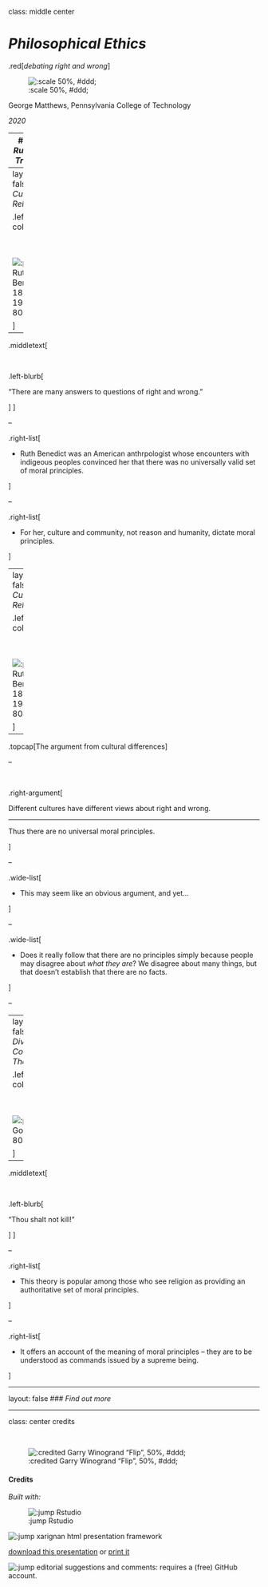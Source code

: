 class: middle center

# *Philosophical Ethics*

.red[*debating right and wrong*]

![:scale 50%, #ddd;](img/construction.png)

<!-- ![:credited Dorothea Lange "Crossroads Store", 50%, #ddd;](img/03/lange_crossroads_store.jpg) -->

George Matthews, Pennsylvania College of Technology

*2020*

---
## *The Runaway Traincar*


---
layout: false
## *Cultural Relativism*

.left-column[

<br><br>

![:portrait Ruth Benedict, 1887-1948, 80%](img/03/benedict.jpg)

]

--

.middletext[

<br>

.left-blurb[

"There are many answers to questions of right and wrong."

]
]

--

.right-list[

- Ruth Benedict was an American anthrpologist whose encounters with indigeous peoples convinced her that there was no universally valid set of moral principles.

]

--

.right-list[

- For her, culture and community, not reason and humanity, dictate moral principles.

]

---
layout: false
## *Cultural Relativism*

.left-column[

<br><br>

![:portrait Ruth Benedict, 1887-1948, 80%](img/03/benedict.jpg)

]

--

.topcap[The argument from cultural differences]

--

<br>

.right-argument[

Different cultures have different views about right and wrong.

***

Thus there are no universal moral principles.

]

--

.wide-list[

- This may seem like an obvious argument, and yet...

]

--

.wide-list[

- Does it really follow that there are no principles simply because people may disagree about *what they are*? We disagree about many things, but that doesn't establish that there are no facts.

]


--


---
layout: false
## *Divine Command Theory*

.left-column[

<br><br>

![:portrait God, , 80%](img/03/god.jpg)

]

--

.middletext[

<br>

.left-blurb[

"Thou shalt not kill!"

]
]

--

.right-list[

- This theory is popular among those who see religion as providing an authoritative set of moral principles.

]

--

.right-list[

- It offers an account of the meaning of moral principles -- they are to be understood as commands issued by a supreme being.

]


---

layout: false
### *Find out more*









---
class: center credits

<br>

![:credited Garry Winogrand "Flip", 50%, #ddd;](img/03/winogrand_flip.jpg)

#### Credits

*Built with:*

![:jump Rstudio](https://rstudio.com/products/rstudio/) 

![:jump xarignan](https://github.com/yihui/xaringan) html presentation framework 

<!-- *Photos by:* -->



[download this presentation](./pdf/03-slides.pdf) or [print it](./pdf/03-handout.pdf)

![:jump editorial suggestions and comments](https://github.com/gwmatthews/philosophy-slideshows/issues): requires a (free) GitHub account.


